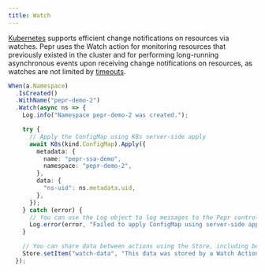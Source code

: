 ```yaml
---
title: Watch
---
```



[Kubernetes](https://kubernetes.io/docs/reference/using-api/api-concepts) supports efficient change notifications on resources via watches. Pepr uses the Watch action for monitoring resources that previously existed in the cluster and for performing long-running asynchronous events upon receiving change notifications on resources, as watches are not limited by [timeouts](https://kubernetes.io/docs/reference/access-authn-authz/extensible-admission-controllers/#timeouts).

```ts
When(a.Namespace)
  .IsCreated()
  .WithName("pepr-demo-2")
  .Watch(async ns => {
    Log.info("Namespace pepr-demo-2 was created.");

    try {
      // Apply the ConfigMap using K8s server-side apply
      await K8s(kind.ConfigMap).Apply({
        metadata: {
          name: "pepr-ssa-demo",
          namespace: "pepr-demo-2",
        },
        data: {
          "ns-uid": ns.metadata.uid,
        },
      });
    } catch (error) {
      // You can use the Log object to log messages to the Pepr controller pod
      Log.error(error, "Failed to apply ConfigMap using server-side apply.");
    }

    // You can share data between actions using the Store, including between different types of actions
    Store.setItem("watch-data", "This data was stored by a Watch Action.");
  });
```
